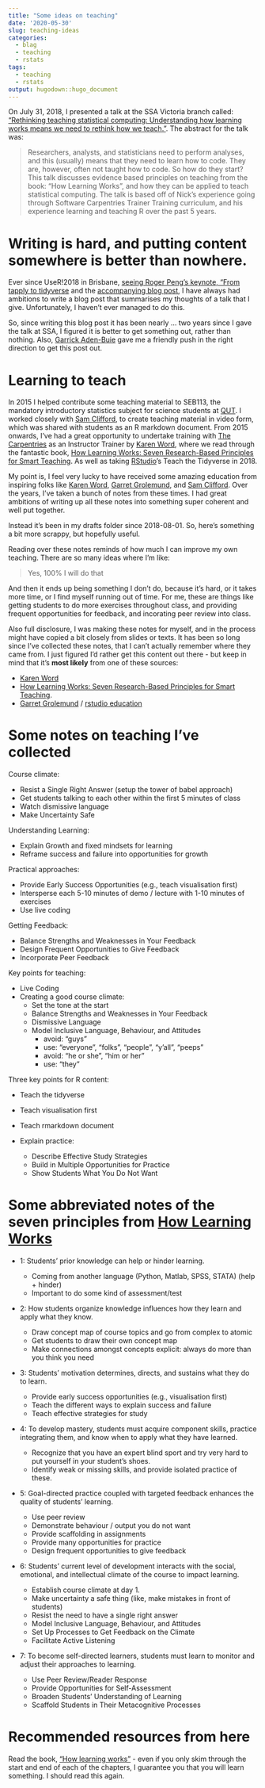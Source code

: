 ```yaml
---
title: "Some ideas on teaching"
date: '2020-05-30'
slug: teaching-ideas
categories:
  - blag
  - teaching
  - rstats
tags: 
  - teaching
  - rstats
output: hugodown::hugo_document
---
```


On July 31, 2018, I presented a talk at the SSA Victoria branch called: ["Rethinking teaching statistical computing: Understanding how learning works means we need to rethink how we teach."](https://njt-rethink-stat.netlify.app/#1). The abstract for the talk was:

> Researchers, analysts, and statisticians need to perform analyses, and this (usually) means that they need to learn how to code. They are, however, often not taught how to code. So how do they start? This talk discusses evidence based principles on teaching from the book: "How Learning Works", and how they can be applied to teach statistical computing. The talk is based off of Nick's experience going through Software Carpentries Trainer Training curriculum, and his experience learning and teaching R over the past 5 years.

# Writing is hard, and putting content somewhere is better than nowhere.

Ever since UseR!2018 in Brisbane, [seeing Roger Peng's keynote, "From tapply to tidyverse](https://www.youtube.com/watch?v=5033jBHFiHE) and the [accompanying blog post](https://simplystatistics.org/2018/07/12/use-r-keynote-2018/), I have always had ambitions to write a blog post that summarises my thoughts of a talk that I give. Unfortunately, I haven't ever managed to do this.

So, since writing this blog post it has been nearly ... two years since I gave the talk at SSA, I figured it is better to get something out, rather than nothing. Also, [Garrick Aden-Buie](https://garrickadenbuie.com/) gave me a friendly push in the right direction to get this post out.

# Learning to teach

In 2015 I helped contribute some teaching material to SEB113, the mandatory introductory statistics subject for science students at [QUT](https://www.qut.edu.au/). I worked closely with [Sam Clifford](https://www.samclifford.info/), to create teaching material in video form, which was shared with students as an R markdown document.  From 2015 onwards, I've had a great opportunity to undertake training with [The Carpentries](https://carpentries.org/) as an Instructor Trainer by [Karen Word](https://github.com/karenword), where we read through the fantastic book, [How Learning Works: Seven Research-Based Principles for Smart Teaching](https://www.wiley.com/en-au/How+Learning+Works%3A+Seven+Research+Based+Principles+for+Smart+Teaching-p-9780470484104). As well as taking [RStudio](http://rstudio.org/)'s Teach the Tidyverse in 2018. 

My point is, I feel very lucky to have received some amazing education from inspiring folks like [Karen Word](https://github.com/karenword), [Garret Grolemund](https://scholar.google.com/citations?user=wgdI_m4AAAAJ&hl=en), and [Sam Clifford](https://www.samclifford.info/). Over the years, I've taken a bunch of notes from these times. I had great ambitions of writing up all these notes into something super coherent and well put together.

Instead it's been in my drafts folder since 2018-08-01. So, here's something a bit more scrappy, but hopefully useful. 

Reading over these notes reminds of how much I can improve my own teaching. There are so many ideas where I'm like: 

> Yes, 100% I will do that

And then it ends up being something I don't do, because it's hard, or it takes more time, or I find myself running out of time. For me, these are things like getting students to do more exercises throughout class, and providing frequent opportunities for feedback, and incorating peer review into class.

Also full disclosure, I was making these notes for myself, and in the process might have copied a bit closely from slides or texts. It has been so long since I've collected these notes, that I can't actually remember where they came from. I just figured I'd rather get this content out there - but keep in mind that it's __most likely__ from one of these sources:

- [Karen Word](https://github.com/karenword)
- [How Learning Works: Seven Research-Based Principles for Smart Teaching](https://www.wiley.com/en-au/How+Learning+Works%3A+Seven+Research+Based+Principles+for+Smart+Teaching-p-9780470484104).
- [Garret Grolemund](https://rstudio.com/speakers/garrett-grolemund/) / [rstudio education](https://education.rstudio.com/)

# Some notes on teaching I've collected

Course climate: 

- Resist a Single Right Answer (setup the tower of babel approach)
- Get students talking to each other within the first 5 minutes of class
- Watch dismissive language
- Make Uncertainty Safe

Understanding Learning:

- Explain Growth and fixed mindsets for learning
- Reframe success and failure into opportunities for growth

Practical approaches:

- Provide Early Success Opportunities (e.g., teach visualisation first)
- Intersperse each 5-10 minutes of demo / lecture with 1-10 minutes of exercises
- Use live coding

Getting Feedback:

  - Balance Strengths and Weaknesses in Your Feedback
  - Design Frequent Opportunities to Give Feedback
  - Incorporate Peer Feedback
  
Key points for teaching:

- Live Coding
- Creating a good course climate:
    - Set the tone at the start
    - Balance Strengths and Weaknesses in Your Feedback
    - Dismissive Language
    - Model Inclusive Language, Behaviour, and Attitudes
      - avoid: "guys"
      - use: "everyone", "folks", "people", "y'all", "peeps"
      - avoid: "he or she", "him or her"
      - use: "they" 
    
Three key points for R content:

- Teach the tidyverse
- Teach visualisation first
- Teach rmarkdown document

- Explain practice: 
  - Describe Effective Study Strategies
  - Build in Multiple Opportunities for Practice
  - Show Students What You Do Not Want

# Some abbreviated notes of the seven principles from [How Learning Works](https://www.wiley.com/en-au/How+Learning+Works%3A+Seven+Research+Based+Principles+for+Smart+Teaching-p-9780470484104)

- 1: Students' prior knowledge can help or hinder learning.
    - Coming from another language (Python, Matlab, SPSS, STATA) (help + hinder)
    - Important to do some kind of assessment/test

- 2: How students organize knowledge influences how they learn and apply what they know.
    - Draw concept map of course topics and go from complex to atomic
    - Get students to draw their own concept map
    - Make connections amongst concepts explicit: always do more than you think you need
  
- 3: Students' motivation determines, directs, and sustains what they do to learn.
    - Provide early success opportunities (e.g., visualisation first)
    - Teach the different ways to explain success and failure
    - Teach effective strategies for study

- 4: To develop mastery, students must acquire component skills, practice integrating them, and know when to apply what they have learned.

  - Recognize that you have an expert blind sport and try very hard to put yourself in your student's shoes.
  - Identify weak or missing skills, and provide isolated practice of these.

- 5: Goal-directed practice coupled with targeted feedback enhances the quality of students' learning.
  - Use peer review
  - Demonstrate behaviour / output you do not want
  - Provide scaffolding in assignments
  - Provide many opportunities for practice
  - Design frequent opportunities to give feedback

- 6: Students' current level of development interacts with the social, emotional, and intellectual climate of the course to impact learning.

  - Establish course climate at day 1.
  - Make uncertainty a safe thing (like, make mistakes in front of students)
  - Resist the need to have a single right answer
  - Model Inclusive Language, Behaviour, and Attitudes
  - Set Up Processes to Get Feedback on the Climate
  - Facilitate Active Listening

- 7: To become self-directed learners, students must learn to monitor and adjust their approaches to learning.
  -   Use Peer Review/Reader Response
  -   Provide Opportunities for Self-Assessment
  -   Broaden Students' Understanding of Learning
  -   Scaffold Students in Their Metacognitive Processes

# Recommended resources from here

Read the book, ["How learning works"](https://www.wiley.com/en-au/How+Learning+Works%3A+Seven+Research+Based+Principles+for+Smart+Teaching-p-9780470484104) - even if you only skim through the start and end of each of the chapters, I guarantee you that you will learn something. I should read this again.

